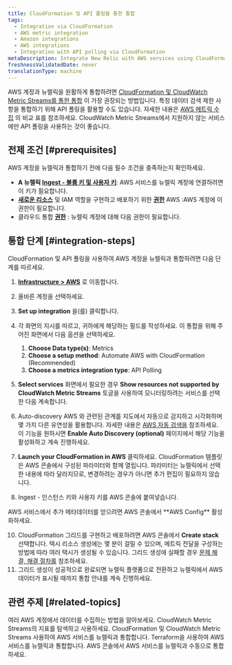 ```yaml
---
title: CloudFormation 및 API 폴링을 통한 통합
tags:
  - Integration via CloudFormation
  - AWS metric integration
  - Amazon integrations
  - AWS integrations
  - Integration with API polling via CloudFormation
metaDescription: Integrate New Relic with AWS services using CloudFormation templates to automate the setup of API polling for metrics ingestion.
freshnessValidatedDate: never
translationType: machine
---
```


AWS 계정과 뉴렐릭을 원활하게 통합하려면 [CloudFormation 및 CloudWatch Metric Streams를 통한 통합](/docs/infrastructure/amazon-integrations/aws-integration-for-metrics/via-cloudformation) 이 가장 권장되는 방법입니다. 특정 데이터 검색 제한 사항을 통합하기 위해 API 폴링을 활용할 수도 있습니다. 자세한 내용은 [AWS 메트릭 수집](/docs/infrastructure/amazon-integrations/get-started/introduction-aws-integrations/#aws-metrics-ingestion) 의 비교 표를 참조하세요. CloudWatch Metric Streams에서 지원하지 않는 서비스에만 API 폴링을 사용하는 것이 좋습니다.

## 전제 조건 [#prerequisites]

AWS 계정을 뉴렐릭과 통합하기 전에 다음 필수 조건을 충족하는지 확인하세요.

* **A 뉴렐릭 [Ingest - 볼륨 키 및 사용자 키](https://one.newrelic.com/api-keys)**: AWS 서비스를 뉴렐릭 계정에 연결하려면 이 키가 필요합니다.
* **[새로운 리소스](https://docs.aws.amazon.com/IAM/latest/UserGuide/id_roles.html)** 및 IAM 역할을 구현하고 배포하기 위한 **[권한](https://docs.aws.amazon.com/ARG/latest/userguide/gettingstarted-prereqs-permissions.html)** AWS :AWS 계정에 이 권한이 필요합니다.
* 클라우드 통합 **[권한](/docs/accounts/accounts-billing/new-relic-one-user-management/user-permissions/#infrastructure)** : 뉴렐릭 계정에 대해 다음 권한이 필요합니다.

## 통합 단계 [#integration-steps]

CloudFormation 및 API 폴링을 사용하여 AWS 계정을 뉴렐릭과 통합하려면 다음 단계를 따르세요.

1. [<DNT>**Infrastructure &gt; AWS**</DNT>](https://one.newrelic.com/infra/infrastructure/cloud-aws) 로 이동합니다.

2. 올바른 계정을 선택하세요.

3. <DNT>**Set up integration**</DNT> 을(를) 클릭합니다.

4. 각 화면의 지시를 따르고, 귀하에게 해당하는 필드를 작성하세요. 이 통합을 위해 주어진 화면에서 다음 옵션을 선택하세요.

   1. <DNT>**Choose Data type(s)**</DNT>: <DNT>Metrics</DNT>
   2. <DNT>**Choose a setup method**</DNT>: <DNT>Automate AWS with CloudFormation (Recommended)</DNT>
   3. <DNT>**Choose a metrics integration type**</DNT>: <DNT>API Polling</DNT>

5. <DNT>**Select services**</DNT> 화면에서 필요한 경우 <DNT>**Show resources not supported by CloudWatch Metric Streams**</DNT> 토글을 사용하여 모니터링하려는 서비스를 선택한 다음 계속합니다.

6. <DNT>Auto-discovery</DNT> AWS 와 관련된 관계를 지도에서 자동으로 감지하고 시각화하며 몇 가지 다른 유연성을 활용합니다. 자세한 내용은 [AWS 자동 검색을](/docs/infrastructure/amazon-integrations/connect/set-up-auto-discovery-of-aws-entities/) 참조하세요. 이 기능을 원하시면 <DNT>**Enable Auto Discovery (optional)**</DNT> 페이지에서 해당 기능을 활성화하고 계속 진행하세요.

7. <DNT>**Launch your CloudFormation in AWS**</DNT> 클릭하세요. CloudFormation 템플릿은 AWS 콘솔에서 구성된 파라미터와 함께 열립니다. 파라미터는 뉴렐릭에서 선택한 내용에 따라 달라지므로, 변경하려는 경우가 아니면 추가 편집이 필요하지 않습니다.

8. Ingest - 인스턴스 키와 사용자 키를 AWS 콘솔에 붙여넣습니다.

<Callout variant="tip">
  AWS 서비스에서 추가 메타데이터를 얻으려면 AWS 콘솔에서 <DNT>**AWS Config**</DNT> 활성화하세요.
</Callout>

10. CloudFormation 그리드를 구현하고 배포하려면 AWS 콘솔에서 <DNT>**Create stack**</DNT> 선택합니다. 택시 리소스 생성에는 몇 분이 걸릴 수 있으며, 메트릭 전달을 구성하는 방법에 따라 여러 택시가 생성될 수 있습니다. 그리드 생성에 실패할 경우 [문제 해결, 해결 절차를](https://docs.newrelic.com/docs/logs/troubleshooting/aws-log-integration-issues/stack-creation-fails/) 참조하세요.
11. 그리드 생성이 성공적으로 완료되면 뉴렐릭 플랫폼으로 전환하고 뉴렐릭에서 AWS 데이터가 표시될 때까지 통합 안내를 계속 진행하세요.

## 관련 주제 [#related-topics]

<DocTiles>
  <DocTile title="여러 AWS 계정에서 데이터 수집" path="/docs/infrastructure/amazon-integrations/manage-aws-data/aws-multi-account/">
    여러 AWS 계정에서 데이터를 수집하는 방법을 알아보세요.
  </DocTile>

  <DocTile title="AWS 통합 지표" path="/docs/infrastructure/amazon-integrations/manage-aws-data/aws-integrations-metrics/">
    CloudWatch Metric Streams의 지표를 탐색하고 사용하세요.
  </DocTile>

  <DocTile title="CloudFormation 및 CWMS를 통한 AWS 통합" path="/docs/infrastructure/amazon-integrations/aws-integration-for-metrics/via-cloudformation-cwms">
    CloudFormation 및 CloudWatch Metric Streams 사용하여 AWS 서비스를 뉴렐릭과 통합합니다.
  </DocTile>

  <DocTile title="Terraform을 통한 AWS 통합" path="/docs/infrastructure/amazon-integrations/aws-integration-for-metrics/terraform">
    Terraform을 사용하여 AWS 서비스를 뉴렐릭과 통합합니다.
  </DocTile>

  <DocTile title="AWS 콘솔에서 수동 통합" path="/docs/infrastructure/amazon-integrations/aws-integration-for-metrics/manual">
    AWS 콘솔에서 AWS 서비스를 뉴렐릭과 수동으로 통합하세요.
  </DocTile>
</DocTiles>
